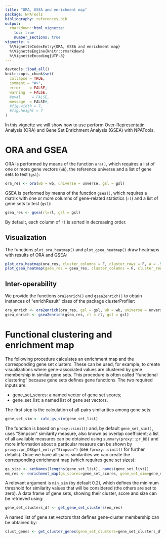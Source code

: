 ```yaml
---
title: "ORA, GSEA and enrichment map"
package: NPATools
bibliography: references.bib
output:
  rmarkdown::html_vignette:
    toc: true
    number_sections: true
vignette: >
  %\VignetteIndexEntry{ORA, GSEA and enrichment map}
  %\VignetteEngine{knitr::rmarkdown}
  %\VignetteEncoding{UTF-8}
---
```


```r
devtools::load_all()
knitr::opts_chunk$set(
  collapse = TRUE,
  comment = "#>",
  error    = FALSE,
  warning  = FALSE,
  #eval     = FALSE,
  message  = FALSE#,
  #fig.width = 7,
  #fig.height = 7
)
```

In this vignette we will show how to use perform Over-Representatin Analysis (ORA) and Gene Set Enrichment Analysis (GSEA) with NPATools.

# ORA and GSEA

ORA is performed by means of the function `ora()`, which requires a list of one or more gene vectors (`wb`), the reference universe and a list of gene sets to test (`gsl`):

```r
ora_res <- ora(wb = wb, universe = unverse, gsl = gsl)
```

GSEA is performed by means of the function `gsea()`, which requires a matrix with one or more columns of gene-related statistics (`rl`) and a list of gene sets to test (`gsl`):

```r
gsea_res <- gsea(rl=rl, gsl = gsl)
```

By default, each column of `rl` is sorted in decreasing order.

## Visualization

The functions `plot_ora_heatmap()` and `plot_gsea_heatmap()` draw heatmaps with results of ORA and GSEA:

```r
plot_ora_heatmap(ora_res, cluster_columns = F, cluster_rows = F, a = .5, na_col = "gold")
plot_gsea_heatmap(gsea_res = gsea_res, cluster_columns = F, cluster_rows = F, a = .5, na_col = "gold")
```

## Inter-operability

We provide the functions `ora2enrich()` and `gsea2enrich()` to obtain instances of "enrichResult" class of the package clusterProfiler:

```r
ora_enrich <- ora2enrich(ora_res, gsl = gsl, wb = wb, universe = unverse)
gsea_enrich <- gsea2enrich(gsea_res, rl = rl, gsl = gsl)
```

# Functional clustering and enrichment map

The following procedure calculates an enrichment map and the corresponding gene set clusters. These can be used, for example, to create visualizations where gene-associated values are clustered by gene membership in similar gene sets. This procedure is often called "functional clustering" because gene sets defines gene functions. The two required inputs are:

- gene_set_scores: a named vector of gene set scores;
- gene_set_list: a named list of gene set vectors.

The first step is the calculation of all-pairs similarities among gene sets:

```r
gene_set_sim <- calc_gs_sim(gene_set_list)
```

The function is based on `proxy::simil()` and, by default `gene_set_sim()`, uses "Simpson" similarity measure, also known as overlap coefficient; a list of all available measures can be obtained using `summary(proxy::pr_DB)` and more information about a particular measure can be shown by `proxy::pr_DB$get_entry("Simpson")` (see `?proxy::simil()` for further details). Once we have all-pairs similarities we can create the corresponding enrichment map (which requires gene set sizes):

```r
gs_size <- setNames(lengths(gene_set_list), names(gene_set_list))
em_res <- enrichment_map(gs_scores=gene_set_scores, gene_set_sim=gene_set_sim, gs_size=gs_size)
```

A relevant argument is `min_sim` (by default 0.2), which defines the minimum threshold for similarity values that will be considered (the others are set to zero). A data frame of gene sets, showing their cluster, score and size can be retrieved using:

```r
gene_set_clusters_df <- get_gene_set_clusters(em_res)
```
A named list of gene set vectors that defines gene-cluster membership can be obtained by:

```r
clust_genes <- get_cluster_genes(gene_set_clusters=gene_set_clusters_df, gene_set_list=gene_set_list)
```
